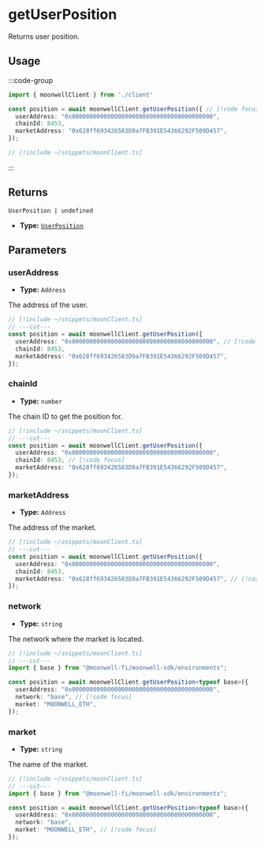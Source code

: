 
# getUserPosition

Returns user position.

## Usage

:::code-group

```ts twoslash [example.ts]
import { moonwellClient } from './client'

const position = await moonwellClient.getUserPosition({ // [!code focus:5]
  userAddress: "0x0000000000000000000000000000000000000000",
  chainId: 8453,
  marketAddress: "0x628ff693426583D9a7FB391E54366292F509D457",
});
```

```ts twoslash [client.ts] filename="client.ts"
// [!include ~/snippets/moonClient.ts]
```

:::

## Returns

```
UserPosition | undefined
```

- **Type:** [`UserPosition`](/docs/glossary/types#userposition)

## Parameters

### userAddress

- **Type:** `Address`

The address of the user.

```ts twoslash
// [!include ~/snippets/moonClient.ts]
// ---cut---
const position = await moonwellClient.getUserPosition({
  userAddress: "0x0000000000000000000000000000000000000000", // [!code focus]
  chainId: 8453,
  marketAddress: "0x628ff693426583D9a7FB391E54366292F509D457",
});
```

### chainId

- **Type:** `number`

The chain ID to get the position for.

```ts twoslash
// [!include ~/snippets/moonClient.ts]
// ---cut---
const position = await moonwellClient.getUserPosition({
  userAddress: "0x0000000000000000000000000000000000000000",
  chainId: 8453, // [!code focus]
  marketAddress: "0x628ff693426583D9a7FB391E54366292F509D457",
});
```

### marketAddress

- **Type:** `Address`

The address of the market.

```ts twoslash
// [!include ~/snippets/moonClient.ts]
// ---cut---
const position = await moonwellClient.getUserPosition({
  userAddress: "0x0000000000000000000000000000000000000000",
  chainId: 8453,
  marketAddress: "0x628ff693426583D9a7FB391E54366292F509D457", // [!code focus]
});
```

<NetworkMarketInfo />

### network

- **Type:** `string`

The network where the market is located.

```ts twoslash
// [!include ~/snippets/moonClient.ts]
// ---cut---
import { base } from "@moonwell-fi/moonwell-sdk/environments";

const position = await moonwellClient.getUserPosition<typeof base>({
  userAddress: "0x0000000000000000000000000000000000000000",
  network: "base", // [!code focus]
  market: "MOONWELL_ETH",
});
```

### market

- **Type:** `string`

The name of the market.

```ts twoslash
// [!include ~/snippets/moonClient.ts]
// ---cut---
import { base } from "@moonwell-fi/moonwell-sdk/environments";

const position = await moonwellClient.getUserPosition<typeof base>({
  userAddress: "0x0000000000000000000000000000000000000000",
  network: "base",
  market: "MOONWELL_ETH", // [!code focus]
});
```
